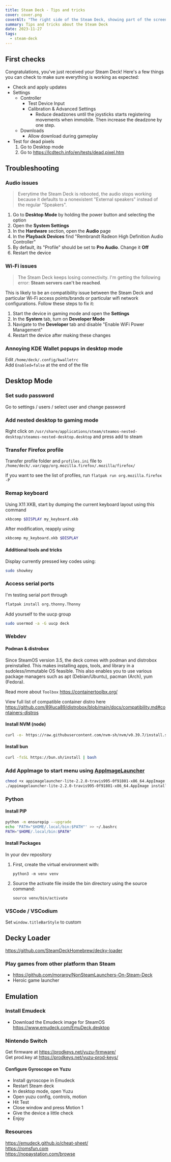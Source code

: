 ```yaml
---
title: Steam Deck - Tips and tricks
cover: cover.png
coverAlt: "The right side of the Steam Deck, showing part of the screen and the controls"
summary: Tips and tricks about the Steam Deck
date: 2023-11-27
tags:
  - steam-deck
---
```


## First checks

Congratulations, you've just received your Steam Deck! Here's a few things you can check to make sure everything is working as expected:

- Check and apply updates
- Settings
  - Controller
    - Test Device Input
    - Calibration & Advanced Settings
      - Reduce deadzones until the joysticks starts registering movements when immobile. Then increase the deadzone by one step.
  - Downloads
    - Allow download during gameplay
- Test for dead pixels
  1.  Go to Desktop mode
  2.  Go to https://lcdtech.info/en/tests/dead.pixel.htm

## Troubleshooting

### Audio issues

> Everytime the Steam Deck is rebooted, the audio stops working because it defaults to a nonexistent "External speakers" instead of the regular "Speakers".

1. Go to **Desktop Mode** by holding the power button and selecting the option
2. Open the **System Settings**
3. In the **Hardware** section, open the **Audio** page
4. In the **Playback Devices** find "Rembrandt Radeon High Definition Audio Controller"
5. By default, its "Profile" should be set to **Pro Audio**. Change it **Off**
6. Restart the device

### Wi-Fi issues

> The Steam Deck keeps losing connectivity. I'm getting the following error: **Steam servers can't be reached**.

This is likely to be an compatibility issue between the Steam Deck and particular Wi-Fi access points/brands or particular wifi network configurations. Follow these steps to fix it:

1. Start the device in gaming mode and open the **Settings**
2. In the **System** tab, turn on **Developer Mode**
3. Navigate to the **Developer** tab and disable "Enable WiFi Power Management"
4. Restart the device after making these changes

### Annoying KDE Wallet popups in desktop mode

Edit `/home/deck/.config/kwalletrc`  
Add `Enabled=false` at the end of the file

## Desktop Mode

### Set sudo password

Go to settings / users / select user and change password

### Add nested desktop to gaming mode

Right click on `/usr/share/applications/steam/steamos-nested-desktop/steamos-nested-desktop.desktop` and press add to steam

### Transfer Firefox profile

Transfer profile folder and `profiles.ini` file to `/home/deck/.var/app/org.mozilla.firefox/.mozilla/firefox/`

If you want to see the list of profiles, run `flatpak run org.mozilla.firefox -P`

### Remap keyboard

Using X11 XKB, start by dumping the current keyboard layout using this command

```sh
xkbcomp $DISPLAY my_keyboard.xkb
```

After modification, reapply using:

```sh
xkbcomp my_keyboard.xkb $DISPLAY
```

#### Additional tools and tricks

Display currently pressed key codes using:

```sh
sudo showkey
```

### Access serial ports

I'm testing serial port through

```sh
flatpak install org.thonny.Thonny
```

Add yourself to the uucp group

```sh
sudo usermod -a -G uucp deck
```

### Webdev

#### Podman & distrobox

Since SteamOS version 3.5, the deck comes with podman and distrobox preinstalled. This makes installing apps, tools, and library in a sudoless/immutable OS feasible. This also enables you to use various package managers such as apt (Debian/Ubuntu), pacman (Arch), yum (Fedora).

Read more about `Toolbox` https://containertoolbx.org/

View full list of compatible container distro here https://github.com/89luca89/distrobox/blob/main/docs/compatibility.md#containers-distros

#### Install NVM (node)

```sh
curl -o- https://raw.githubusercontent.com/nvm-sh/nvm/v0.39.7/install.sh | bash
```

#### Install bun

```sh
curl -fsSL https://bun.sh/install | bash
```

### Add AppImage to start menu using [AppImageLauncher](https://github.com/TheAssassin/AppImageLauncher)

```bash
chmod +x appimagelauncher-lite-2.2.0-travis995-0f91801-x86_64.AppImage
./appimagelauncher-lite-2.2.0-travis995-0f91801-x86_64.AppImage install
```

### Python

#### Install PIP

```bash
python -m ensurepip --upgrade
echo 'PATH="$HOME/.local/bin:$PATH"' >> ~/.bashrc
PATH="$HOME/.local/bin:$PATH"
```

#### Install Packages

In your dev repository

1. First, create the virtual environment with:

   `python3 -m venv venv`

2. Source the activate file inside the bin directory using the source command:

   `source venv/bin/activate`

### VSCode / VSCodium

Set `window.titleBarStyle` to custom

## Decky Loader

https://github.com/SteamDeckHomebrew/decky-loader

### Play games from other platform than Steam

- https://github.com/moraroy/NonSteamLaunchers-On-Steam-Deck
- Heroic game launcher

## Emulation

### Install Emudeck

- Download the Emudeck image for SteamOS https://www.emudeck.com/EmuDeck.desktop

### Nintendo Switch

Get firmware at https://prodkeys.net/yuzu-firmware/  
Get prod.key at https://prodkeys.net/yuzu-prod-keys/

#### Configure Gyroscope on Yuzu

- Install gyroscope in Emudeck
- Restart Steam deck
- In desktop mode, open Yuzu
- Open yuzu config, controls, motion
- Hit Test
- Close window and press Motion 1
- Give the device a little check
- Enjoy

### Resources

https://emudeck.github.io/cheat-sheet/  
https://romsfun.com  
https://nopaystation.com/browse

